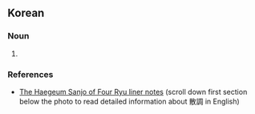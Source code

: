 ==Korean==
{{ko-hanjatab|散|調}}

===Noun===
{{ko-noun|rv=sanjo|hangeul=산조}}

# {{hanja form of|산조|a genre of traditional Korean instrumental music}}

===References===
* [http://www.gugakcd.com/shop/?doc=cart/item.php&it_id=TOPCD014 The Haegeum Sanjo of Four Ryu liner notes] (scroll down first section below the photo to read detailed information about 散調 in English)